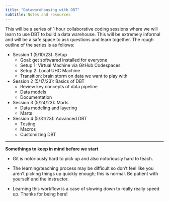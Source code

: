 ```yaml
---
title: "Datawarehousing with DBT"
subtitle: Notes and resources 
---
```


This will be a series of 1 hour collaborative coding sessions where we will learn to use DBT to build a data warehouse. This will be extremely informal and will be a safe space to ask questions and learn together. The rough outline of the series is as follows:

- Session 1 (5/10/23): Setup
  - Goal: get softwared installed for everyone
  - Setup 1: Virtual Machine via GitHub Codespaces
  - Setup 2: Local UHC Machine
  - Transition: brain storm on data we want to play with
- Session 2 (5/17/23): Basics of DBT
  - Review key concepts of data pipeline
  - Data models
  - Documentation
- Session 3 (5/24/23): Marts
  - Data modeling and layering
  - Marts
- Session 4 (5/31/23): Advanced DBT
  - Testing
  - Macros
  - Customizing DBT
  



---------------

:::{.callout-note}
**Somethings to keep in mind before we start**

- Git is notoriously hard to pick up and also notoriously hard to teach. 

- The learning/teaching process may be difficult so don't feel like you aren't picking things up quickly enough; this is normal. Be patient with yourself and the instructor.

- Learning this workflow is a case of slowing down to really really speed up. Thanks for being here!
:::
